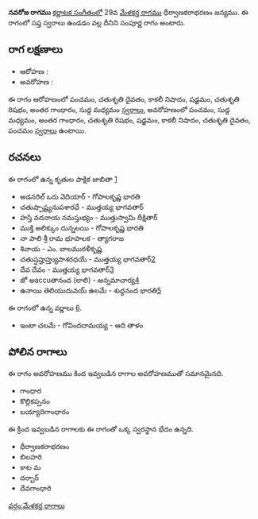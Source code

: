 {{Infobox ragam
	| name          	= నవరోజ
	| synonym	    	= 
	| mela          	= 
	| chakra        	= 
	| janaka        	= 
	| type          	= సంపూర్ణ
	| arohanam      	= {{svaraC|P|D2|N3|S|R2|G3|M1}} 
	| avarohanam    	= {{svaraC|P|M1|G3|R2|S|N3|D2|P}}
	| jeeva         	=
	| chhaya        	=
	| nyasa         	=
	| vishesha      	= 
	| equivalent  		= 
}}
{{కర్ణాటక సంగీత రాగాలు}}
'''నవరోజ రాగము''' [[కర్ణాటక సంగీతం]]లో 29వ [[మేళకర్త రాగము]] ధీర్వాణకరాభరణం జన్యము.  ఈ రాగంలో సప్త స్వరాలు ఉండడం వల్ల దీనిని సంపూర్ణ రాగం అంటారు.


==రాగ లక్షణాలు==


* ఆరోహణ : {{svaraC|P|D2|N3|S|R2|G3|M1}} 
* అవరోహణ : {{svaraC|P|M1|G3|R2|S|N3|D2|P}}

ఈ రాగం ఆరోహణంలో పంచమం, చతుశృతి దైవతం, కాకలీ నిషాదం, షడ్జమం, చతుశృతి రిషభం, అంతర గాంధారం, సుద్ద మధ్యమం [[స్వరాలు]], అవరోహణంలో పంచమం, సుద్ద మధ్యమం, అంతర గాంధారం, చతుశృతి రిషభం, షడ్జమం, కాకలీ నిషాదం, చతుశృతి దైవతం, పంచమం [[స్వరాలు]] ఉంటాయి.

==రచనలు==
ఈ రాగంలో ఉన్న కృతుల పాక్షిక జాబితా [https://github.com/ssrihari/ragavardhini/blob/master/ragas/kritis.psv]
* అడనరిల్ ఒరు వెదియార్ - గోపాలకృష్ణ భారతి
* చతుష్పాష్ట్యనుపశారధే - ముత్తయ్య భాగవతార్
* హస్తి వదనాయ నమస్తుభ్యం - ముత్తుస్వామి దీక్షితార్
* ముక్తి అలిక్కుం దున్నలయి - గోపాలకృష్ణ భారతి
* నా పాలి శ్రీ రామ భూపాలక - త్యాగరాజ
* శివాయ - ఎం. బాలమురళీకృష్ణ
* చతుష్షహ్హహ్త్యుపాశరధయే - ముత్తయ్య భాగవతార్[http://www.karnatik.com/c2097.shtml]
* దేవ దేవం - ముత్తయ్య భాగవతార్[http://www.karnatik.com/c1985.shtml]
* జో అaccuతానంద (లాలి) - అన్నమాచార్య[http://www.karnatik.com/c1570.shtml]
* ఉనాయి తెలియుదువయ్ ఉలమే - శుధ్ధనంద భారతి[http://www.karnatik.com/c1696.shtml]

ఈ రాగంలో ఉన్న వర్ణాలు [http://www.carnatica.in/kriti/varnamlist.htm].
* ఇంటా చలమే - గోవిందదామయ్య - ఆది తాళం




==పోలిన రాగాలు==
ఈ రాగం అవరోహణము కింద ఇవ్వబడిన రాగాల అవరోహణముతో సమానమైనది.
* గాంధార
* కొల్లికప్పనం
* బయ్యాదిగాంధారం

ఈ క్రింద ఇవ్వబడిన రాగాలకు ఈ రాగంతో ఒక్క స్వరస్థాన భేదం ఉన్నది.
* ధీర్వాణకరాభరణం
* బిలహరి
* కాట మ
* దర్బార్
* దేవగాంధారి



[[వర్గం:మేళకర్త రాగాలు]]